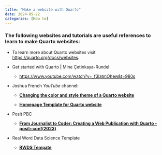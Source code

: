 ```yaml
---
title: "Make a website with Quarto"
date: 2024-05-22
categories: [How to]
---
```


### The following websites and tutorials are useful references to learn to make Quarto websites:

-   To learn more about Quarto websites visit <https://quarto.org/docs/websites>.

```{=html}
<!-- -->
```
-   Get started with Quarto \| Mine Çetinkaya-Rundel

    -   <https://www.youtube.com/watch?v=_f3latmOhew&t=980s>

```{=html}
<!-- -->
```
-   Joshua French *YouTube* channel:

    -   [**Changing the color and style theme of a Quarto website**](https://www.youtube.com/watch?v=7UW4ms1JCdY&list=PLkrJrLs7xfbXcEKhTCKRSr2VXH4yiBeXo&index=7)

    -   [**Homepage Template for Quarto website**](https://www.youtube.com/watch?v=hceM0-RuPwo)

-   Posit PBC

    -   [**From Journalist to Coder: Creating a Web Publication with Quarto - posit::conf(2023)**](https://www.youtube.com/watch?v=ncDEqHxMWnE)

-   Real Word Data Science Template

    -   [**RWDS Tempate**](https://github.com/finnoh/RWDS_post_template)
